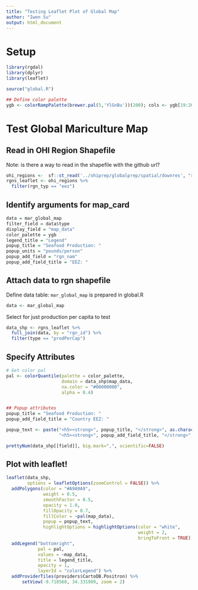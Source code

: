 ```yaml
---
title: "Testing Leaflet Plot of Global Map"
author: "Iwen Su"
output: html_document
---
```


# Setup
```r
library(rgdal)
library(dplyr)
library(leaflet)

source("global.R")

## Define color palette
ygb <- colorRampPalette(brewer.pal(5,'YlGnBu'))(200); cols <- ygb[19:200]

```

# Test Global Mariculture Map

## Read in OHI Region Shapefile 
Note: is there a way to read in the shapefile with the github url?
```r
ohi_regions <-  sf::st_read('../ohiprep/globalprep/spatial/downres', "rgn_all_gcs_low_res")
rgns_leaflet <- ohi_regions %>%
  filter(rgn_typ == "eez")
```

## Identify arguments for map_card
```r
data = mar_global_map
filter_field = data$type
display_field = "map_data"
color_palette = ygb
legend_title = "Legend"
popup_title = "Seafood Production: "
popup_units = "pounds/person"
popup_add_field = "rgn_nam"
popup_add_field_title = "EEZ: "
```

## Attach data to rgn shapefile

Define data table: `mar_global_map` is prepared in global.R
```r
data <- mar_global_map
```

Select for just production per capita to test
```r
data_shp <- rgns_leaflet %>%
  full_join(data, by = "rgn_id") %>% 
  filter(type == "prodPerCap")
```

## Specify Attributes
```r
# Get color pal
pal <- colorQuantile(palette = color_palette,
                     domain = data_shp$map_data,
                     na.color = "#00000000",
                     alpha = 0.4)


## Popup attributes
popup_title = "Seafood Production: "
popup_add_field_title = "Country EEZ: "

popup_text <- paste("<h5><strong>", popup_title, "</strong>", as.character(signif(data_shp$map_data,3)), "lb/person", "</h5>",
                    "<h5><strong>", popup_add_field_title, "</strong>", data_shp$rgn_nam, "</h5>", sep=" ")

prettyNum(data_shp[[field]], big.mark=",", scientific=FALSE)
```

## Plot with leaflet!
```r
leaflet(data_shp,
        options = leafletOptions(zoomControl = FALSE)) %>%
  addPolygons(color = "#A9A9A9", 
              weight = 0.5, 
              smoothFactor = 0.5,
              opacity = 1.0, 
              fillOpacity = 0.7,
              fillColor = ~pal(map_data),
              popup = popup_text, 
              highlightOptions = highlightOptions(color = "white", 
                                                  weight = 2,
                                                  bringToFront = TRUE)) %>% 
  addLegend("bottomright",
            pal = pal,
            values = ~map_data,
            title = legend_title,
            opacity = 1,
            layerId = "colorLegend") %>%
  addProviderTiles(providers$CartoDB.Positron) %>%
      setView(-9.718568, 34.331989, zoom = 2)
```
